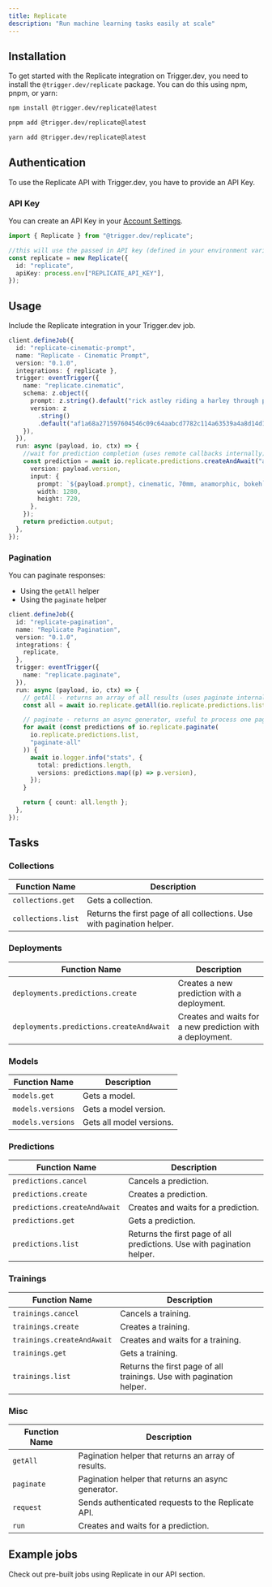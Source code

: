 ```yaml
---
title: Replicate
description: "Run machine learning tasks easily at scale"
---
```


<Snippet file="v2-deprecation-warning.mdx" />

<Snippet file="integration-getting-started.mdx" />

## Installation

To get started with the Replicate integration on Trigger.dev, you need to install the `@trigger.dev/replicate` package.
You can do this using npm, pnpm, or yarn:

<CodeGroup>

```bash npm
npm install @trigger.dev/replicate@latest
```

```bash pnpm
pnpm add @trigger.dev/replicate@latest
```

```bash yarn
yarn add @trigger.dev/replicate@latest
```

</CodeGroup>

## Authentication

To use the Replicate API with Trigger.dev, you have to provide an API Key.

### API Key

You can create an API Key in your [Account Settings](https://replicate.com/account/api-tokens).

```ts
import { Replicate } from "@trigger.dev/replicate";

//this will use the passed in API key (defined in your environment variables)
const replicate = new Replicate({
  id: "replicate",
  apiKey: process.env["REPLICATE_API_KEY"],
});
```

## Usage

Include the Replicate integration in your Trigger.dev job.

```ts
client.defineJob({
  id: "replicate-cinematic-prompt",
  name: "Replicate - Cinematic Prompt",
  version: "0.1.0",
  integrations: { replicate },
  trigger: eventTrigger({
    name: "replicate.cinematic",
    schema: z.object({
      prompt: z.string().default("rick astley riding a harley through post-apocalyptic miami"),
      version: z
        .string()
        .default("af1a68a271597604546c09c64aabcd7782c114a63539a4a8d14d1eeda5630c33"),
    }),
  }),
  run: async (payload, io, ctx) => {
    //wait for prediction completion (uses remote callbacks internally)
    const prediction = await io.replicate.predictions.createAndAwait("await-prediction", {
      version: payload.version,
      input: {
        prompt: `${payload.prompt}, cinematic, 70mm, anamorphic, bokeh`,
        width: 1280,
        height: 720,
      },
    });
    return prediction.output;
  },
});
```

### Pagination

You can paginate responses:

- Using the `getAll` helper
- Using the `paginate` helper

```ts
client.defineJob({
  id: "replicate-pagination",
  name: "Replicate Pagination",
  version: "0.1.0",
  integrations: {
    replicate,
  },
  trigger: eventTrigger({
    name: "replicate.paginate",
  }),
  run: async (payload, io, ctx) => {
    // getAll - returns an array of all results (uses paginate internally)
    const all = await io.replicate.getAll(io.replicate.predictions.list, "get-all");

    // paginate - returns an async generator, useful to process one page at a time
    for await (const predictions of io.replicate.paginate(
      io.replicate.predictions.list,
      "paginate-all"
    )) {
      await io.logger.info("stats", {
        total: predictions.length,
        versions: predictions.map((p) => p.version),
      });
    }

    return { count: all.length };
  },
});
```

## Tasks

### Collections

| Function Name      | Description                                                            |
| ------------------ | ---------------------------------------------------------------------- |
| `collections.get`  | Gets a collection.                                                     |
| `collections.list` | Returns the first page of all collections. Use with pagination helper. |

### Deployments

| Function Name                            | Description                                               |
| ---------------------------------------- | --------------------------------------------------------- |
| `deployments.predictions.create`         | Creates a new prediction with a deployment.               |
| `deployments.predictions.createAndAwait` | Creates and waits for a new prediction with a deployment. |

### Models

| Function Name     | Description              |
| ----------------- | ------------------------ |
| `models.get`      | Gets a model.            |
| `models.versions` | Gets a model version.    |
| `models.versions` | Gets all model versions. |

### Predictions

| Function Name                | Description                                                            |
| ---------------------------- | ---------------------------------------------------------------------- |
| `predictions.cancel`         | Cancels a prediction.                                                  |
| `predictions.create`         | Creates a prediction.                                                  |
| `predictions.createAndAwait` | Creates and waits for a prediction.                                    |
| `predictions.get`            | Gets a prediction.                                                     |
| `predictions.list`           | Returns the first page of all predictions. Use with pagination helper. |

### Trainings

| Function Name              | Description                                                          |
| -------------------------- | -------------------------------------------------------------------- |
| `trainings.cancel`         | Cancels a training.                                                  |
| `trainings.create`         | Creates a training.                                                  |
| `trainings.createAndAwait` | Creates and waits for a training.                                    |
| `trainings.get`            | Gets a training.                                                     |
| `trainings.list`           | Returns the first page of all trainings. Use with pagination helper. |

### Misc

| Function Name | Description                                         |
| ------------- | --------------------------------------------------- |
| `getAll`      | Pagination helper that returns an array of results. |
| `paginate`    | Pagination helper that returns an async generator.  |
| `request`     | Sends authenticated requests to the Replicate API.  |
| `run`         | Creates and waits for a prediction.                 |

## Example jobs

<Card title="Code examples" icon="code" href="https://trigger.dev/apis/replicate">
  Check out pre-built jobs using Replicate in our API section.
</Card>
